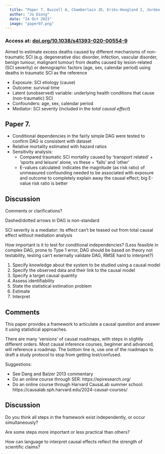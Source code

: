 ```yaml
---
  title: "Paper 7. Buzzell A, Chamberlain JD, Eriks-Hoogland I, Jordan X, Schubert M, Zwahlen M, Brinkhof MWG. Etiology-specific variation in survival following non-traumatic spinal cord injury: a causal inference approach using data from a population-based cohort. Spinal Cord 2021;59(3):257-65."
  author: "Jo Diong"
  date: "24 Oct 2023"
  image: "paper07.png"
---
```


### Access at: [doi.org/10.1038/s41393-020-00554-9](https://www.nature.com/articles/s41393-020-00554-9)

Aimed to estimate excess deaths caused by different mechanisms of non-traumatic SCI
(e.g. degenerative disc disorder, infection, vascular disorder, benign tumour, malignant tumour)
from deaths caused by lesion-related (SCI severity) or demographic factors (age, sex, calendar period)
using deaths in traumatic SCI as the reference

* Exposure: SCI etiology (cause)
* Outcome: survival time
* Latent (unobserved) variable: underlying health conditions that cause (non-traumatic) SCI
* Confounders: age, sex, calendar period
* Mediator: SCI severity (included in the _total causal effect_)

## Paper 7.

* Conditional dependencies in the fairly simple DAG were tested to confirm DAG is consistent with dataset
* Relative mortality estimated with hazard ratios
* Sensitivity analysis:
  * Compared traumatic SCi mortality caused by 'transport related' + 'sports and leisure' alone, vs these + 'falls' and 'other'
  * E-values calculated: indicates the magnitude (as risk ratio) of unmeasured confounding needed to be associated with exposure and outcome to completely explain away the causal effect; big E-value risk ratio is better

## Discussion

Comments or clarifications?

Dashed/dotted arrows in DAG is non-standard

SCI severity is a mediator: its effect can't be teased out from total causal effect without mediation analysis

How important is it to test for conditional independencies?
(Less feasible in complex DAG, prone to Type 1 error, DAG should be based on theory not testability, testing can't externally validate DAG, RMSE hard to interpret?)



1. Specify knowledge about the system to be studied using a causal model
2. Specify the observed data and their link to the causal model
3. Specify a target causal quantity
4. Assess identifiability
5. State the statistical estimation problem
6. Estimate
7. Interpret

## Comments

This paper provides a framework to articulate a causal question and answer it using statistical approaches.

There are many 'versions' of causal roadmaps, with steps in slightly different orders.
Most causal inference courses, beginner and advanced, will reference a roadmap.
The bottom line is, use one of the roadmaps to draft a study protocol to stop from getting lost/confused.

Suggestions:

* See Dang and Balzer 2013 commentary
* Do an online course through SER: https://epiresearch.org/
* Do an online course through Harvard CausaLab summer school: https://causalab.sph.harvard.edu/2024-causal-courses/

## Discussion

Do you think all steps in the framework exist independently, or occur simultaneously?

Are some steps more important or less practical than others?

How can language to interpret causal effects reflect the strength of scientific claims?

